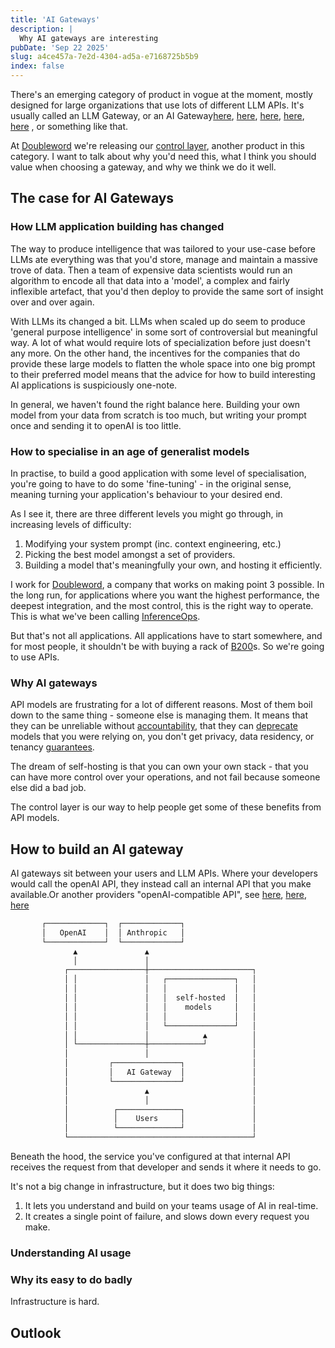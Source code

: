 ```yaml
---
title: 'AI Gateways'
description: |
  Why AI gateways are interesting
pubDate: 'Sep 22 2025'
slug: a4ce457a-7e2d-4304-ad5a-e7168725b5b9
index: false
---
```



There's an emerging category of product in vogue at the moment, mostly designed for
large organizations that use lots of different LLM APIs. It's usually called an LLM Gateway, or an AI Gateway<Sidenote>[here](https://www.litellm.ai/),
[here](https://konghq.com/en-gb/products/kong-ai-gateway),
[here](https://vercel.com/docs/ai-gateway),
[here](https://developers.cloudflare.com/ai-gateway/), [here](https://portkey.ai/) </Sidenote>, or something like that.

At [Doubleword](https://doubleword.ai) we're releasing our [control
layer](https://www.doubleword.ai/control-layer), another product in this
category. I want to talk about why you'd need this, what I think you should
value when choosing a gateway, and why we think we do it well.

## The case for AI Gateways

### How LLM application building has changed

The way to produce intelligence that was tailored to your use-case before LLMs
ate everything was that you'd store, manage and maintain a massive trove of
data. Then a team of expensive data scientists would run an algorithm to encode
all that data into a 'model', a complex and fairly inflexible artefact, that
you'd then deploy to provide the same sort of insight over and over again.

With LLMs its changed a bit. LLMs when scaled up do seem to produce 'general
purpose intelligence' in some sort of controversial but meaningful way. A lot
of what would require lots of specialization before just doesn't any more. On
the other hand, the incentives for the companies that do provide these large
models to flatten the whole space into one big prompt to their preferred model
means that the advice for how to build interesting AI applications is
suspiciously one-note.

In general, we haven't found the right balance here. Building your own model
from your data from scratch is too much, but writing your prompt once and
sending it to openAI is too little.

### How to specialise in an age of generalist models

In practise, to build a good application with some level of specialisation,
you're going to have to do some 'fine-tuning' - in the original sense, meaning
turning your application's behaviour to your desired end.

As I see it, there are three different levels you might go through, in
increasing levels of difficulty:

1. Modifying your system prompt (inc. context engineering, etc.)
2. Picking the best model amongst a set of providers.
3. Building a model that's meaningfully your own, and hosting it efficiently.

I work for [Doubleword](https://www.doubleword.ai/), a company that works on
making point 3 possible. In the long run, for applications where you want the
highest performance, the deepest integration, and the most control, this is the
right way to operate. This is what we've been calling [InferenceOps](https://www.doubleword.ai/resources/what-is-inferenceops-defining-the-function-behind-scalable-ai).

But that's not all applications. All applications have to start somewhere, and
for most people, it shouldn't be with buying a rack of
[B200](https://www.nvidia.com/en-gb/data-center/dgx-b200/)s. So we're going to
use APIs.

### Why AI gateways

API models are frustrating for a lot of different reasons. Most of them boil
down to the same thing - someone else is managing them.
It means that they can be unreliable without
[accountability](https://www.anthropic.com/engineering/a-postmortem-of-three-recent-issues),
that they can
[deprecate](https://www.doubleword.ai/resources/shifting-sands-openais-fluctuating-model-performance-and-the-impact-on-developers)
models that you were relying on, you don't get privacy, data residency, or
tenancy
[guarantees](https://www.doubleword.ai/resources/genai-in-regulated-industries).

The dream of self-hosting is that you can own your own stack - that you can
have more control over your operations, and not fail because someone else did a
bad job.

The control layer is our way to help people get some of these benefits from API
models.

## How to build an AI gateway

AI gateways sit between your users and LLM APIs. Where your developers would
call the openAI API, they instead call an internal API that you make
available.<Sidenote>Or another providers "openAI-compatible API", see [here](https://developers.googleblog.com/en/gemini-is-now-accessible-from-the-openai-library/), [here](https://docs.aws.amazon.com/bedrock/latest/userguide/inference-chat-completions.html), [here](https://docs.claude.com/en/api/openai-sdk) </Sidenote>

```txt
       ┌─────────────┐  ┌─────────────┐
       │   OpenAI    │  │ Anthropic   │
       └─────────────┘  └─────────────┘
              ▲               ▲
              │               │
            ┌─────────────────┼───────────────────────┐
            │ │               │   ┌───────────────┐   │
            │ │               │   │               │   │
            │ │               │   │  self-hosted  │   │
            │ │               │   │    models     │   │
            │ │               │   │               │   │
            │ │               │   └───────────────┘   │
            │ │               │            ▲          │
            │ └───────────────┼────────────┘          │
            │                 │                       │
            │         ┌───────────────┐               │
            │         │   AI Gateway  │               │
            │         └───────────────┘               │
            │                 ▲                       │
            │                 │                       │
            │          ┌──────────────┐               │
            │          │    Users     │               │
            │          └──────────────┘               │
            └─────────────────────────────────────────┘

```

Beneath the hood, the service you've configured at that internal API receives
the request from that developer and sends it where it needs to go.

It's not a big change in infrastructure, but it does two big things:

1. It lets you understand and build on your teams usage of AI in real-time.
2. It creates a single point of failure, and slows down every request you make.

### Understanding AI usage

### Why its easy to do badly

Infrastructure is hard.

## Outlook

